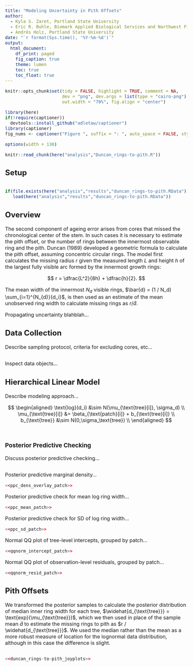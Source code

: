 ```yaml
---
title: "Modeling Uncertainty in Pith Offsets"
author: 
  - Kyla S. Zaret, Portland State University
  - Eric R. Buhle, Biomark Applied Biological Services and Northwest Fisheries Science Center
  - Andrés Holz, Portland State University
date: "`r format(Sys.time(), '%Y-%m-%d')`"
output: 
  html_document:
    df_print: paged
    fig_caption: true
    theme: lumen
    toc: true
    toc_float: true
---
```


<style type="text/css">
  body{
  font-size: 12pt;
}
</style>

```r
knitr::opts_chunk$set(tidy = FALSE, highlight = TRUE, comment = NA, 
                      dev = "png", dev.args = list(type = "cairo-png"), dpi = 300,
                      out.width = "70%", fig.align = "center")

library(here)
if(!require(captioner))
  devtools::install_github("adletaw/captioner")
library(captioner)
fig_nums <- captioner("Figure ", suffix = ": ", auto_space = FALSE, style = "b", style_prefix = TRUE)
```
```r
options(width = 130)
```
```r
knitr::read_chunk(here("analysis","Duncan_rings-to-pith.R"))
```

## Setup

```r
```
```r
if(file.exists(here("analysis","results","duncan_rings-to-pith.RData")))
   load(here("analysis","results","duncan_rings-to-pith.RData"))
```

## Overview

The second component of ageing error arises from cores that missed the chronological center of the stem. In such cases it is necessary to estimate the pith offset, or the number of rings between the innermost observable ring and the pith. Duncan (1989) developed a geometric formula to calculate the pith offset, assuming concentric circular rings. The model first calculates the missing radius $r$ given the measured length $L$ and height $h$ of the largest fully visible arc formed by the innermost growth rings:

$$
r = \dfrac{L^2}{8h} + \dfrac{h}{2}.
$$

The mean width of the innermost $N_{d}$ visible rings, $\bar{d} = (1 / N_d) \sum_{i=1}^{N_{d}}{d_i}$, is then used as an estimate of the mean unobserved ring width to calculate missing rings as $r / \bar{d}$.

Propagating uncertainty blahblah...

## Data Collection

Describe sampling protocol, criteria for excluding cores, etc...

```r
```

Inspect data objects...

## Hierarchical Linear Model

Describe modeling approach...

$$
\begin{aligned}
\text{log}(d_i) &\sim N(\mu_{\text{tree}[i]}, \sigma_d) \\
\mu_{\text{tree}[i]} &= \beta_{\text{patch}[i]} + b_{\text{tree}[i]} \\
b_{\text{tree}} &\sim N(0,\sigma_\text{tree}) \\
\end{aligned}
$$


```r
```
```r
```

### Posterior Predictive Checking

Discuss posterior predictive checking...

```r
```

Posterior predictive marginal density...

```r
<<ppc_dens_overlay_patch>>
```

Posterior predictive check for mean log ring width...

```r
<<ppc_mean_patch>>
```

Posterior predictive check for SD of log ring width...

```r
<<ppc_sd_patch>>
```

Normal QQ plot of tree-level intercepts, grouped by patch...

```r
<<qqnorm_intercept_patch>>
```

Normal QQ plot of observation-level residuals, grouped by patch...

```r
<<qqnorm_resid_patch>>
```


## Pith Offsets

We transformed the posterior samples to calculate the posterior distribution of median inner ring width for each tree, $\widehat{d_{\text{tree}}} = \text{exp}(\mu_{\text{tree}})$, which we then used in place of the sample mean $\bar{d}$ to estimate the missing rings to pith as $r / \widehat{d_{\text{tree}}}$. We used the median rather than the mean as a more robust measure of location for the lognormal data distribution, although in this case the difference is slight.

```r
```


```r
<<duncan_rings-to-pith_joyplots>>
```





